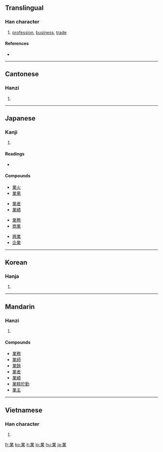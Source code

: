 {{also|业}}
==Translingual==

===Han character===
{{Han char|rn=75|rad=木|as=09|sn=13|four=3290<sub>4</sub>|canj=廿金廿木 (TCTD)}}

# [[profession]], [[business]], [[trade]]

====References====
* {{Han ref|kx=0541.050|dkj=15170|dj=0928.140|hdz=21247.070|uh=696D|ud=26989|bh=B77E|bd=46974}}

----

==Cantonese==

===Hanzi===
{{yue-hanzi|jyut=|y=yip6}}

# {{defn|Cantonese}}

----

==Japanese==

===Kanji===
{{ja-kanji|grade=3|rs=木09}}

# {{defn|Japanese}}

====Readings====
* {{ja-readings|on=[[ぎょう]] (gyō), [[ごう]] (gō)|kun=[[わざ]] (waza), [[すでに]] (sudeni)}}

====Compounds====
{{top4}}
* [[業火]]
* [[業果]]
{{mid4}}
* [[業者]]
* [[業績]]
{{mid4}}
* [[業務]]
* [[商業]]
{{mid4}}
* [[興業]]
* [[企業]]
{{bottom}}

----

==Korean==

===Hanja===
{{ko-hanja|hangeul=업|eumhun=|rv=eop|mr=ŏp|y=ep}}

# {{defn|Korean}}

----

==Mandarin==

===Hanzi===
{{cmn-hanzi|sim=业|pin=[[yè]] ([[ye4]]), [[zhū]] ([[zhu1]])|wg=yeh<sup>4</sup>, chu<sup>1</sup>}}

# {{defn|Mandarin}}

====Compounds====
* [[業務]]
* [[業師]]
* [[業餘]]
* [[業者]]
* [[業績]]
* [[業精於勤]]
* [[業主]]

----

==Vietnamese==

===Han character===
{{vi-hantu|nghiệp}}

# {{defn|Vietnamese}}

[[fr:業]]
[[ko:業]]
[[it:業]]
[[lo:業]]
[[hu:業]]
[[ja:業]]